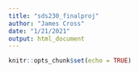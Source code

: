 ```yaml
---
title: "sds230_finalproj"
author: "James Cross"
date: "1/21/2021"
output: html_document
---
```

```r
knitr::opts_chunk$set(echo = TRUE)
```


